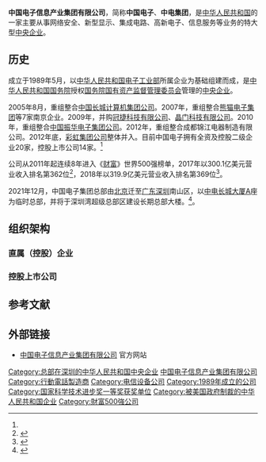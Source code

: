 {{Infobox Company
| company_name = 中国电子信息产业集团有限公司
| company_name_en = China Electronic Corporation
| company_logo = China_Electronic_Corporation_LOGO.png
|image =CEC GreatWall Tower.jpg
| type = [[中国中央企业|中国中央企业]]<br>[[国有独资企业|国有独资企业]]
| company_slogan = 
| abbreviated_name = 
| local_code_name = CN
| local_code = 91110000100010249W
| key_people = 董事长：[[芮晓武|芮晓武]]<br />总经理：[[曾毅_(1965年)|曾毅]]
| fate = 
| predecessor = [[中华人民共和国电子工业部|中华人民共和国电子工业部]]下属企业
| successor = 
| foundation = {{Start date|1989}}
| industry = 电子信息产业
| location = {{CHN}}[[广东省|广东省]][[深圳市|深圳市]][[南山区|南山区]][[粤海街道|粤海街道]][[科苑路|科苑路]][[中电长城大厦|中电长城大厦]]A座
| owner = {{PRC}}（国家）<br>{{Small|[[国务院国有资产监督管理委员会|国务院国资委]]代表[[中华人民共和国国务院|国务院]]履行出资人职责}}
| website = {{URL|http://www.cec.com.cn/}}
| revenue = 2162.1亿元（2017年）<ref name=jj>{{cite web|url=http://www.cec.com.cn/jtjj/list/index_1.html|title=集团简介|publisher=中国电子信息产业集团有限公司|accessdate=2018-08-09|archive-date=2018-08-09|archive-url=https://web.archive.org/web/20180809122422/http://www.cec.com.cn/jtjj/list/index_1.html|dead-url=no}}</ref>
| operating_income = 
| net_income = 42.5亿元（2017年）<ref name=jj/>
}}
'''中国电子信息产业集团有限公司'''，简称'''中国电子'''、'''中电集团'''，是[[中华人民共和国|中华人民共和国]]的一家主要从事网络安全、新型显示、集成电路、高新电子、信息服务等业务的特大型[[中央企业|中央企业]]。

== 历史 ==
成立于1989年5月，以[[中华人民共和国电子工业部|中华人民共和国电子工业部]]所属企业为基础组建而成，是[[中华人民共和国国务院|中华人民共和国国务院]]授权[[国务院国有资产监督管理委员会|国务院国有资产监督管理委员会]]管理的[[中国中央企业|中央企业]]。

2005年8月，重组整合[[中国长城计算机集团公司|中国长城计算机集团公司]]。2007年，重组整合[[熊猫电子|熊猫电子集团]]等7家南京企业。2009年，并购[[冠捷科技有限公司|冠捷科技有限公司]]、[[晶门科技有限公司|晶门科技有限公司]]。2010年，重组整合[[中国振华电子集团|中国振华电子集团公司]]。2012年，重组整合成都锦江电器制造有限公司。2012年底，[[彩虹集团公司|彩虹集团公司]]整体并入。目前中国电子拥有全资及控股二级企业20家，控股上市公司14家。<ref name=jj/>

公司从2011年起连续8年进入《[[财富杂志|财富]]》世界500强榜单，2017年以300.1亿美元营业收入排名第362位<ref>{{cite news|url=http://www.fortunechina.com/fortune500/c/2017-07/20/content_286799.htm|title=2017年世界500强115家中国上榜公司完整名单|date=2017-07-20|publisher=财富中文网|accessdate=2018-08-09|archive-date=2018-08-08|archive-url=https://web.archive.org/web/20180808172019/http://www.fortunechina.com/fortune500/c/2017-07/20/content_286799.htm|dead-url=no}}</ref>，2018年以319.9亿美元营业收入排名第369位<ref>{{cite news|url=http://www.fortunechina.com/fortune500/c/2018-07/19/content_311045.htm|title=2018年世界500强120家中国上榜公司完整名单|date=2018-07-19|publisher=财富中文网|accessdate=2018-08-09|archive-date=2018-07-24|archive-url=https://web.archive.org/web/20180724221817/http://www.fortunechina.com/fortune500/c/2018-07/19/content_311045.htm|dead-url=no}}</ref>。

2021年12月，中国电子集团总部由[[北京|北京]]迁至[[广东|广东]][[深圳|深圳]]南山区，以[[中电长城大厦|中电长城大厦]]A座为临时总部，并将于深圳湾超级总部区建设长期总部大楼。<ref>{{Cite web|title=深圳将再增一世界500强！中国电子总部，将从北京迁至深圳|url=https://cj.sina.cn/articles/view/1686524201/6486512902000wpz7?from=estate|access-date=2021-11-29|date=2021-11-29|last=深圳新浪房产|work=cj.sina.cn}}</ref>。

== 组织架构 ==
=== 直属（控股）企业 ===
{{columns-list|2|
*南京中电熊猫信息产业集团有限公司
*冠捷科技股份有限公司
*中国电子财务有限责任公司
*中国中电国际信息服务有限公司
*彩虹集团有限公司
*中国电子进出口有限公司
*中国长城科技集团股份有限公司
*[[中国振华电子集团有限公司|中国振华电子集团有限公司]]
*[[深圳长城开发科技股份有限公司|深圳长城开发科技股份有限公司]]
*华大半导体有限公司
*中国电子系统技术有限公司
*中国软件与技术服务股份有限公司
*上海浦东软件园股份有限公司
*中国瑞达投资发展集团公司
*成都中电锦江信息产业有限公司
*中国信息安全研究院有限公司
*中国电子信息产业集团有限公司第六研究所
*中电长城网际系统应用有限公司
*中电数据服务有限公司
*中电智能卡有限责任公司
}}

=== 控股上市公司 ===
{{columns-list|2|
*[[上海贝岭股份有限公司|上海贝岭股份有限公司]]
*[[深圳市桑达实业股份有限公司|深圳市桑达实业股份有限公司]]
*[[深圳长城开发科技股份有限公司|深圳长城开发科技股份有限公司]]
*[[中国长城科技集团股份有限公司|中国长城科技集团股份有限公司]]
*[[南京华东电子信息科技股份有限公司|南京华东电子信息科技股份有限公司]]
*[[南京熊猫电子股份有限公司|南京熊猫电子股份有限公司]]
*[[振华科技|中国振华（集团）科技股份有限公司]]
*[[彩虹显示器件股份有限公司|彩虹显示器件股份有限公司]]
*[[中国软件与技术服务股份有限公司|中国软件与技术服务股份有限公司]]
*[[中电光谷联合控股有限公司|中电光谷联合控股有限公司]]
*[[晶门科技有限公司|晶门科技有限公司]]
*[[中国电子华大科技有限公司|中国电子华大科技有限公司]]
*[[冠捷科技有限公司|冠捷科技有限公司]]
*[[彩虹集团新能源股份有限公司|彩虹集团新能源股份有限公司]]
}}

== 参考文献 ==
{{Reflist}}

== 外部链接 ==
* [https://web.archive.org/web/20081216055158/http://www.cec.com.cn/ 中国电子信息产业集团有限公司] 官方网站
{{中國電子科技}}
{{国有重要骨干企业}}
[[Category:总部在深圳的中华人民共和国中央企业|Category:总部在深圳的中华人民共和国中央企业]]
[[Category:中国电子信息产业集团有限公司|]]
[[Category:行動電話製造商|Category:行動電話製造商]]
[[Category:电信设备公司|Category:电信设备公司]]
[[Category:1989年成立的公司|Category:1989年成立的公司]]
[[Category:国家科学技术进步奖一等奖获奖单位|Category:国家科学技术进步奖一等奖获奖单位]]
[[Category:被美国政府制裁的中华人民共和国企业|Category:被美国政府制裁的中华人民共和国企业]]
[[Category:財富500強公司|Category:財富500強公司]]